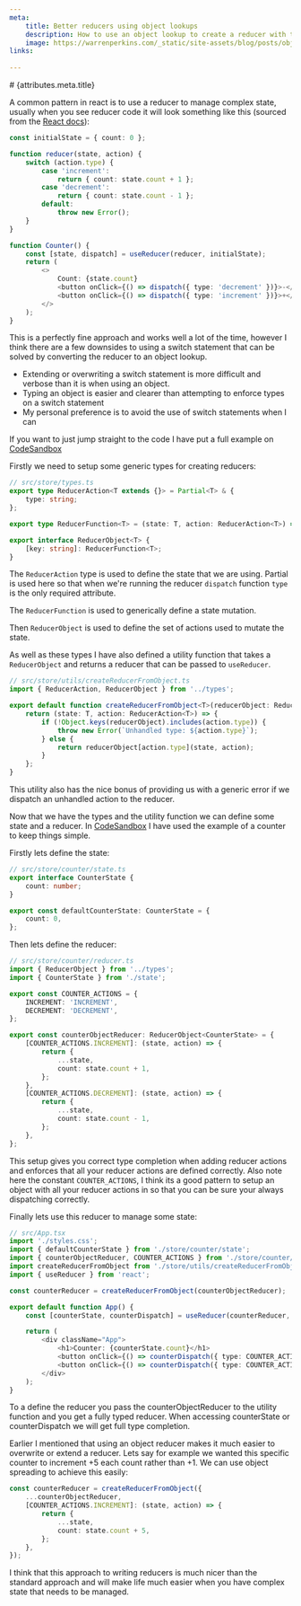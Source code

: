 ```yaml
---
meta:
    title: Better reducers using object lookups
    description: How to use an object lookup to create a reducer with type completion and extendability
    image: https://warrenperkins.com/_static/site-assets/blog/posts/object-reducer-guide/react.png
links:
    
---
```



<BlogContent>
# {attributes.meta.title}

A common pattern in react is to use a reducer to manage complex state, usually when you see reducer code it will look something like this (sourced from the [React docs](https://reactjs.org/docs/hooks-reference.html#usereducer)):

```ts
const initialState = { count: 0 };

function reducer(state, action) {
    switch (action.type) {
        case 'increment':
            return { count: state.count + 1 };
        case 'decrement':
            return { count: state.count - 1 };
        default:
            throw new Error();
    }
}

function Counter() {
    const [state, dispatch] = useReducer(reducer, initialState);
    return (
        <>
            Count: {state.count}
            <button onClick={() => dispatch({ type: 'decrement' })}>-</button>
            <button onClick={() => dispatch({ type: 'increment' })}>+</button>
        </>
    );
}
```

This is a perfectly fine approach and works well a lot of the time, however I think there are a few downsides
to using a switch statement that can be solved by converting the reducer to an object lookup.

-   Extending or overwriting a switch statement is more difficult and verbose than it is when using an object.
-   Typing an object is easier and clearer than attempting to enforce types on a switch statement
-   My personal preference is to avoid the use of switch statements when I can

If you want to just jump straight to the code I have put a full example on [CodeSandbox](https://codesandbox.io/s/react-state-reducer-pattern-wukw3l?file=/src/App.tsx)

Firstly we need to setup some generic types for creating reducers:

```ts
// src/store/types.ts
export type ReducerAction<T extends {}> = Partial<T> & {
    type: string;
};

export type ReducerFunction<T> = (state: T, action: ReducerAction<T>) => T;

export interface ReducerObject<T> {
    [key: string]: ReducerFunction<T>;
}
```

The `ReducerAction` type is used to define the state that we are using. Partial is used here so that when we're running the reducer `dispatch` function `type` is the only required attribute.

The `ReducerFunction` is used to generically define a state mutation.

Then `ReducerObject` is used to define the set of actions used to mutate the state.

As well as these types I have also defined a utility function that takes a `ReducerObject` and returns a reducer that can be passed to `useReducer`.

```ts
// src/store/utils/createReducerFromObject.ts
import { ReducerAction, ReducerObject } from '../types';

export default function createReducerFromObject<T>(reducerObject: ReducerObject<T>) {
    return (state: T, action: ReducerAction<T>) => {
        if (!Object.keys(reducerObject).includes(action.type)) {
            throw new Error(`Unhandled type: ${action.type}`);
        } else {
            return reducerObject[action.type](state, action);
        }
    };
}
```

This utility also has the nice bonus of providing us with a generic error if we dispatch an unhandled action to the reducer.

Now that we have the types and the utility function we can define some state and a reducer. In [CodeSandbox](https://codesandbox.io/s/react-state-reducer-pattern-wukw3l?file=/src/App.tsx) I have used the example of a counter to keep things simple.

Firstly lets define the state:

```ts
// src/store/counter/state.ts
export interface CounterState {
    count: number;
}

export const defaultCounterState: CounterState = {
    count: 0,
};
```

Then lets define the reducer:

```ts
// src/store/counter/reducer.ts
import { ReducerObject } from '../types';
import { CounterState } from './state';

export const COUNTER_ACTIONS = {
    INCREMENT: 'INCREMENT',
    DECREMENT: 'DECREMENT',
};

export const counterObjectReducer: ReducerObject<CounterState> = {
    [COUNTER_ACTIONS.INCREMENT]: (state, action) => {
        return {
            ...state,
            count: state.count + 1,
        };
    },
    [COUNTER_ACTIONS.DECREMENT]: (state, action) => {
        return {
            ...state,
            count: state.count - 1,
        };
    },
};
```

This setup gives you correct type completion when adding reducer actions and enforces that all your reducer actions are defined correctly.
Also note here the constant `COUNTER_ACTIONS`, I think its a good pattern to setup an object with all your reducer actions in so that you can be sure your always dispatching correctly.

Finally lets use this reducer to manage some state:

```ts
// src/App.tsx
import './styles.css';
import { defaultCounterState } from './store/counter/state';
import { counterObjectReducer, COUNTER_ACTIONS } from './store/counter/reducer';
import createReducerFromObject from './store/utils/createReducerFromObject';
import { useReducer } from 'react';

const counterReducer = createReducerFromObject(counterObjectReducer);

export default function App() {
    const [counterState, counterDispatch] = useReducer(counterReducer, defaultCounterState);

    return (
        <div className="App">
            <h1>Counter: {counterState.count}</h1>
            <button onClick={() => counterDispatch({ type: COUNTER_ACTIONS.DECREMENT })}>-</button>
            <button onClick={() => counterDispatch({ type: COUNTER_ACTIONS.INCREMENT })}>+</button>
        </div>
    );
}
```

To a define the reducer you pass the counterObjectReducer to the utility function and you get a fully typed reducer.
When accessing counterState or counterDispatch we will get full type completion.

Earlier I mentioned that using an object reducer makes it much easier to overwrite or extend a reducer. Lets say for example we wanted this specific counter to increment +5 each count rather than +1. We can use object spreading to achieve this easily:

```ts
const counterReducer = createReducerFromObject({
    ...counterObjectReducer,
    [COUNTER_ACTIONS.INCREMENT]: (state, action) => {
        return {
            ...state,
            count: state.count + 5,
        };
    },
});
```

I think that this approach to writing reducers is much nicer than the standard approach and will make life much easier when you have complex state that needs to be managed.

<br />
</BlogContent>
